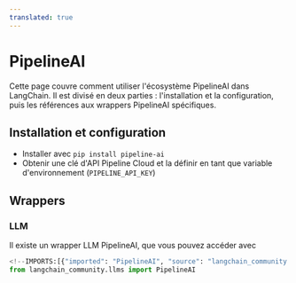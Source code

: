 ```yaml
---
translated: true
---
```


# PipelineAI

Cette page couvre comment utiliser l'écosystème PipelineAI dans LangChain.
Il est divisé en deux parties : l'installation et la configuration, puis les références aux wrappers PipelineAI spécifiques.

## Installation et configuration

- Installer avec `pip install pipeline-ai`
- Obtenir une clé d'API Pipeline Cloud et la définir en tant que variable d'environnement (`PIPELINE_API_KEY`)

## Wrappers

### LLM

Il existe un wrapper LLM PipelineAI, que vous pouvez accéder avec

```python
<!--IMPORTS:[{"imported": "PipelineAI", "source": "langchain_community.llms", "docs": "https://api.python.langchain.com/en/latest/llms/langchain_community.llms.pipelineai.PipelineAI.html", "title": "PipelineAI"}]-->
from langchain_community.llms import PipelineAI
```
